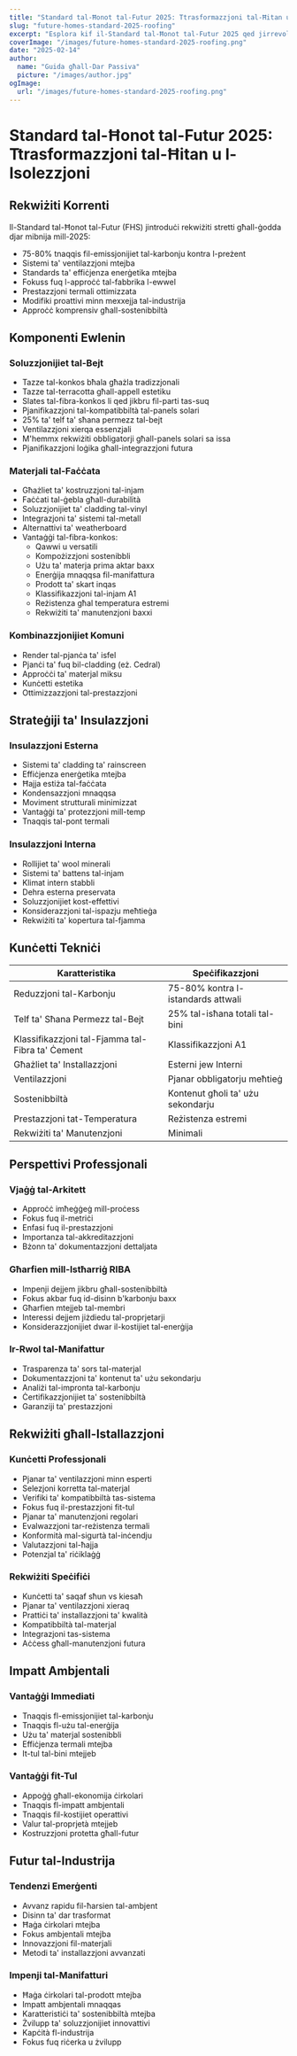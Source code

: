 ```yaml
---
title: "Standard tal-Ħonot tal-Futur 2025: Ttrasformazzjoni tal-Ħitan u l-Isolezzjoni"
slug: "future-homes-standard-2025-roofing"
excerpt: "Esplora kif il-Standard tal-Ħonot tal-Futur 2025 qed jirrevoluzzjona l-kostruzzjoni residenzjali b’riżultati ġodda għall-ħitan sostenibbli u soluzzjonijiet ta’ izolazzjoni."
coverImage: "/images/future-homes-standard-2025-roofing.png"
date: "2025-02-14"
author:
  name: "Guida għall-Dar Passiva"
  picture: "/images/author.jpg"
ogImage:
  url: "/images/future-homes-standard-2025-roofing.png"
---
```


# Standard tal-Ħonot tal-Futur 2025: Ttrasformazzjoni tal-Ħitan u l-Isolezzjoni

## Rekwiżiti Korrenti

Il-Standard tal-Ħonot tal-Futur (FHS) jintroduċi rekwiżiti stretti għall-ġodda djar mibnija mill-2025:

- 75-80% tnaqqis fil-emissjonijiet tal-karbonju kontra l-preżent
- Sistemi ta' ventilazzjoni mtejba
- Standards ta' effiċjenza enerġetika mtejba
- Fokuss fuq l-approċċ tal-fabbrika l-ewwel
- Prestazzjoni termali ottimizzata
- Modifiki proattivi minn mexxejja tal-industrija
- Approċċ komprensiv għall-sostenibbiltà

## Komponenti Ewlenin

### Soluzzjonijiet tal-Bejt
- Tazze tal-konkos bħala għażla tradizzjonali
- Tazze tal-terracotta għall-appell estetiku
- Slates tal-fibra-konkos li qed jikbru fil-parti tas-suq
- Pjanifikazzjoni tal-kompatibbiltà tal-panels solari
- 25% ta' telf ta' sħana permezz tal-bejt
- Ventilazzjoni xierqa essenzjali
- M'hemmx rekwiżiti obbligatorji għall-panels solari sa issa
- Pjanifikazzjoni loġika għall-integrazzjoni futura

### Materjali tal-Faċċata
- Għażliet ta' kostruzzjoni tal-injam
- Faċċati tal-ġebla għall-durabilità
- Soluzzjonijiet ta' cladding tal-vinyl
- Integrazjoni ta' sistemi tal-metall
- Alternattivi ta' weatherboard
- Vantaġġi tal-fibra-konkos:
  - Qawwi u versatili
  - Kompożizzjoni sostenibbli
  - Użu ta' materja prima aktar baxx
  - Enerġija mnaqqsa fil-manifattura
  - Prodott ta' skart inqas
  - Klassifikazzjoni tal-injam A1
  - Reżistenza għal temperatura estremi
  - Rekwiżiti ta' manutenzjoni baxxi

### Kombinazzjonijiet Komuni
- Render tal-pjanċa ta' isfel
- Pjanċi ta' fuq bil-cladding (eż. Cedral)
- Approċċi ta' materjal miksu
- Kunċetti estetika
- Ottimizzazzjoni tal-prestazzjoni

## Strateġiji ta' Insulazzjoni

### Insulazzjoni Esterna
- Sistemi ta' cladding ta' rainscreen
- Effiċjenza enerġetika mtejba
- Ħajja estiża tal-faċċata
- Kondensazzjoni mnaqqsa
- Moviment strutturali minimizzat
- Vantaġġi ta' protezzjoni mill-temp
- Tnaqqis tal-pont termali

### Insulazzjoni Interna
- Rollijiet ta' wool minerali
- Sistemi ta' battens tal-injam
- Klimat intern stabbli
- Dehra esterna preservata
- Soluzzjonijiet kost-effettivi
- Konsiderazzjoni tal-ispazju meħtieġa
- Rekwiżiti ta' kopertura tal-fjamma

## Kunċetti Tekniċi

| Karatteristika | Speċifikazzjoni |
|----------------|-----------------|
| Reduzzjoni tal-Karbonju | 75-80% kontra l-istandards attwali |
| Telf ta' Sħana Permezz tal-Bejt | 25% tal-isħana totali tal-bini |
| Klassifikazzjoni tal-Fjamma tal-Fibra ta' Ċement | Klassifikazzjoni A1 |
| Għażliet ta' Installazzjoni | Esterni jew Interni |
| Ventilazzjoni | Pjanar obbligatorju meħtieġ |
| Sostenibbiltà | Kontenut għoli ta' użu sekondarju |
| Prestazzjoni tat-Temperatura | Reżistenza estremi |
| Rekwiżiti ta' Manutenzjoni | Minimali |

## Perspettivi Professjonali

### Vjaġġ tal-Arkitett
- Approċċ imħeġġeġ mill-proċess
- Fokus fuq il-metriċi
- Enfasi fuq il-prestazzjoni
- Importanza tal-akkreditazzjoni
- Bżonn ta' dokumentazzjoni dettaljata

### Għarfien mill-Istħarriġ RIBA
- Impenji dejjem jikbru għall-sostenibbiltà
- Fokus akbar fuq id-disinn b'karbonju baxx
- Għarfien mtejjeb tal-membri
- Interessi dejjem jiżdiedu tal-proprjetarji
- Konsiderazzjonijiet dwar il-kostijiet tal-enerġija

### Ir-Rwol tal-Manifattur
- Trasparenza ta' sors tal-materjal
- Dokumentazzjoni ta' kontenut ta' użu sekondarju
- Analiżi tal-impronta tal-karbonju
- Ċertifikazzjonijiet ta' sostenibbiltà
- Garanziji ta' prestazzjoni

## Rekwiżiti għall-Istallazzjoni

### Kunċetti Professjonali
- Pjanar ta' ventilazzjoni minn esperti
- Selezjoni korretta tal-materjal
- Verifiki ta' kompatibbiltà tas-sistema
- Fokus fuq il-prestazzjoni fit-tul
- Pjanar ta' manutenzjoni regolari
- Evalwazzjoni tar-reżistenza termali
- Konformità mal-sigurtà tal-inċendju
- Valutazzjoni tal-ħajja
- Potenzjal ta' riċiklaġġ

### Rekwiżiti Speċifiċi
- Kunċetti ta' saqaf sħun vs kiesaħ
- Pjanar ta' ventilazzjoni xieraq
- Prattiċi ta' installazzjoni ta' kwalità
- Kompatibbiltà tal-materjal
- Integrazjoni tas-sistema
- Aċċess għall-manutenzjoni futura

## Impatt Ambjentali

### Vantaġġi Immediati
- Tnaqqis fl-emissjonijiet tal-karbonju
- Tnaqqis fl-użu tal-enerġija
- Użu ta' materjal sostenibbli
- Effiċjenza termali mtejba
- It-tul tal-bini mtejjeb

### Vantaġġi fit-Tul
- Appoġġ għall-ekonomija ċirkolari
- Tnaqqis fl-impatt ambjentali
- Tnaqqis fil-kostijiet operattivi
- Valur tal-proprjetà mtejjeb
- Kostruzzjoni protetta għall-futur

## Futur tal-Industrija

### Tendenzi Emerġenti
- Avvanz rapidu fil-ħarsien tal-ambjent
- Disinn ta' dar trasformat
- Ħaġa ċirkolari mtejba
- Fokus ambjentali mtejba
- Innovazzjoni fil-materjali
- Metodi ta' installazzjoni avvanzati

### Impenji tal-Manifatturi
- Ħaġa ċirkolari tal-prodott mtejba
- Impatt ambjentali mnaqqas
- Karatteristiċi ta' sostenibbiltà mtejba
- Żvilupp ta' soluzzjonijiet innovattivi
- Kapċità fl-industrija
- Fokus fuq riċerka u żvilupp